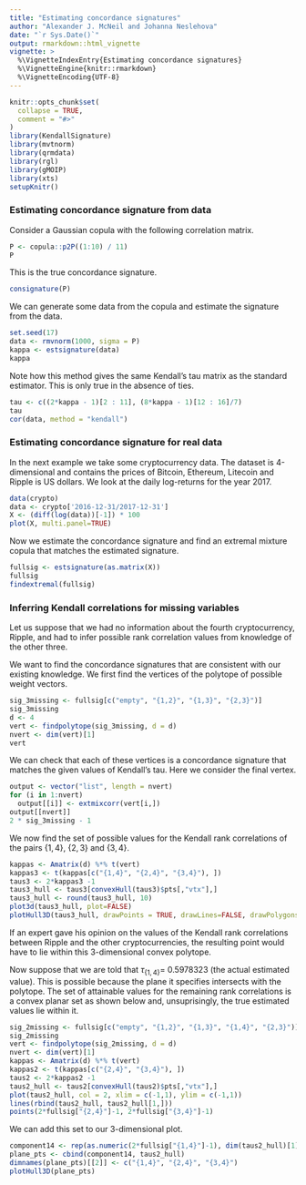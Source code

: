 ```yaml
---
title: "Estimating concordance signatures"
author: "Alexander J. McNeil and Johanna Neslehova"
date: "`r Sys.Date()`"
output: rmarkdown::html_vignette
vignette: >
  %\VignetteIndexEntry{Estimating concordance signatures}
  %\VignetteEngine{knitr::rmarkdown}
  %\VignetteEncoding{UTF-8}
---
```


```r
knitr::opts_chunk$set(
  collapse = TRUE,
  comment = "#>"
)
library(KendallSignature)
library(mvtnorm)
library(qrmdata)
library(rgl)
library(gMOIP)
library(xts)
setupKnitr()
```
### Estimating concordance signature from data

Consider a Gaussian copula with the following correlation matrix.

```r
P <- copula::p2P((1:10) / 11)
P
```

This is the true concordance signature.
```r
consignature(P)
```

We can generate some data from the copula and estimate the signature from the data.
```r
set.seed(17)
data <- rmvnorm(1000, sigma = P)
kappa <- estsignature(data)
kappa
```

Note how this method gives the same Kendall's tau matrix as the standard estimator. This is only true in the absence of ties.
```r
tau <- c((2*kappa - 1)[2 : 11], (8*kappa - 1)[12 : 16]/7)
tau
cor(data, method = "kendall")
```

### Estimating concordance signature for real data

In the next example we take some cryptocurrency data. The dataset is 4-dimensional and contains the prices of Bitcoin, Ethereum, Litecoin and Ripple is US dollars. We look at the daily log-returns for the year 2017.
```r
data(crypto)
data <- crypto['2016-12-31/2017-12-31']
X <- (diff(log(data))[-1]) * 100
plot(X, multi.panel=TRUE)
```

Now we estimate the concordance signature and find an extremal mixture copula that matches the estimated signature.
```r
fullsig <- estsignature(as.matrix(X))
fullsig
findextremal(fullsig)
```

### Inferring Kendall correlations for missing variables

Let us suppose that we had no information about the fourth cryptocurrency, Ripple, and had to infer possible rank correlation values from knowledge of the other three. 

We want to find the concordance signatures that are consistent with our existing knowledge. We first find the vertices of the polytope of possible weight vectors.
```r
sig_3missing <- fullsig[c("empty", "{1,2}", "{1,3}", "{2,3}")]
sig_3missing
d <- 4
vert <- findpolytope(sig_3missing, d = d)
nvert <- dim(vert)[1]
vert
```

We can check that each of these vertices is a concordance signature that matches the given values of Kendall's tau. Here we consider the final vertex.
```r
output <- vector("list", length = nvert)
for (i in 1:nvert)
  output[[i]] <- extmixcorr(vert[i,])
output[[nvert]] 
2 * sig_3missing - 1
```

We now find the set of possible values for the Kendall rank correlations of the pairs $\{1,4\}$, $\{2,3\}$ and $\{3,4\}$.
```r
kappas <- Amatrix(d) %*% t(vert)
kappas3 <- t(kappas[c("{1,4}", "{2,4}", "{3,4}"), ])
taus3 <- 2*kappas3 -1
taus3_hull <- taus3[convexHull(taus3)$pts[,"vtx"],]
taus3_hull <- round(taus3_hull, 10)
plot3d(taus3_hull, plot=FALSE)
plotHull3D(taus3_hull, drawPoints = TRUE, drawLines=FALSE, drawPolygons=TRUE)
```

If an expert gave his opinion on the values of the Kendall rank correlations between Ripple and the other cryptocurrencies, the resulting point would have to lie within this 3-dimensional convex polytope.

Now suppose that we are told that $\tau_{\{1,4\}} =$ 0.5978323 (the actual estimated value). This is possible because the plane it specifies intersects with the polytope. The set of attainable values for the remaining rank correlations is a convex planar set as shown below and, unsuprisingly, the true estimated values lie within it. 
```r
sig_2missing <- fullsig[c("empty", "{1,2}", "{1,3}", "{1,4}", "{2,3}")]
sig_2missing
vert <- findpolytope(sig_2missing, d = d)
nvert <- dim(vert)[1]
kappas <- Amatrix(d) %*% t(vert)
kappas2 <- t(kappas[c("{2,4}", "{3,4}"), ])
taus2 <- 2*kappas2 -1
taus2_hull <- taus2[convexHull(taus2)$pts[,"vtx"],]
plot(taus2_hull, col = 2, xlim = c(-1,1), ylim = c(-1,1))
lines(rbind(taus2_hull, taus2_hull[1,]))
points(2*fullsig["{2,4}"]-1, 2*fullsig["{3,4}"]-1)
```

We can add this set to our 3-dimensional plot.
```r
component14 <- rep(as.numeric(2*fullsig["{1,4}"]-1), dim(taus2_hull)[1])
plane_pts <- cbind(component14, taus2_hull)
dimnames(plane_pts)[[2]] <- c("{1,4}", "{2,4}", "{3,4}")
plotHull3D(plane_pts)
```
